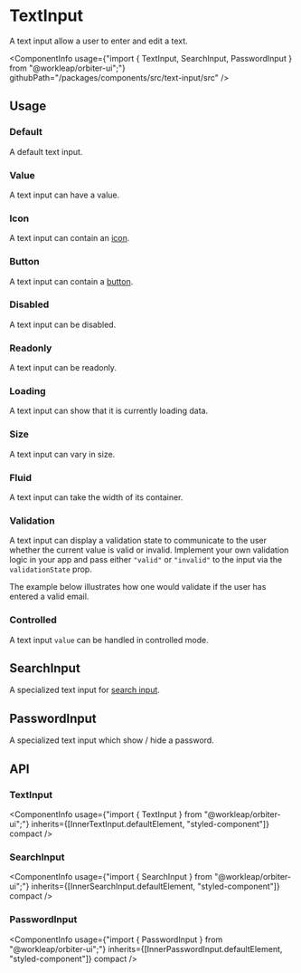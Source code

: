 

<Meta of={TextInputstories} />

# TextInput

<Tagline>A text input allow a user to enter and edit a text.</Tagline>

<ComponentInfo
    usage={"import { TextInput, SearchInput, PasswordInput } from \"@workleap/orbiter-ui\";"}
    githubPath="/packages/components/src/text-input/src"
/>

## Usage

### Default

A default text input.

<Canvas of={TextInputstories.Default} />

### Value

A text input can have a value.

<Canvas of={TextInputstories.Value} />

### Icon

A text input can contain an [icon](?path=/docs/icon-gallery--page).

<Canvas of={TextInputstories.IconStory} />

### Button

A text input can contain a [button](?path=/docs/button--default-story).

<Canvas of={TextInputstories.ButtonStory} />

### Disabled

A text input can be disabled.

<Canvas of={TextInputstories.Disabled} />

### Readonly

A text input can be readonly.

<Canvas of={TextInputstories.Readonly} />

### Loading

A text input can show that it is currently loading data.

<Canvas of={TextInputstories.Loading} />

### Size

A text input can vary in size.

<Canvas of={TextInputstories.Size} />

### Fluid

A text input can take the width of its container.

<Canvas of={TextInputstories.Fluid} />

### Validation

A text input can display a validation state to communicate to the user whether the current value is valid or invalid. Implement your own validation logic in your app and pass either `"valid"` or `"invalid"` to the input via the `validationState` prop.

The example below illustrates how one would validate if the user has entered a valid email.

<Canvas of={TextInputstories.EmailValidation} />

### Controlled

A text input `value` can be handled in controlled mode.

<Canvas of={TextInputstories.Controlled} />

## SearchInput

A specialized text input for [search input](https://developer.mozilla.org/en-US/docs/Web/HTML/Element/input/search).

<Canvas of={TextInputstories.Search} />

## PasswordInput

A specialized text input which show / hide a password.

<Canvas of={TextInputstories.Password} />

## API

### TextInput

<ComponentInfo
    usage={"import { TextInput } from \"@workleap/orbiter-ui\";"}
    inherits={[InnerTextInput.defaultElement, "styled-component"]}
    compact
/>

<ArgTypes of={InnerTextInput} sort="alpha" />

### SearchInput

<ComponentInfo
    usage={"import { SearchInput } from \"@workleap/orbiter-ui\";"}
    inherits={[InnerSearchInput.defaultElement, "styled-component"]}
    compact
/>

<ArgTypes of={InnerSearchInput} sort="alpha" />

### PasswordInput

<ComponentInfo
    usage={"import { PasswordInput } from \"@workleap/orbiter-ui\";"}
    inherits={[InnerPasswordInput.defaultElement, "styled-component"]}
    compact
/>

<ArgTypes of={InnerPasswordInput} sort="alpha" />
